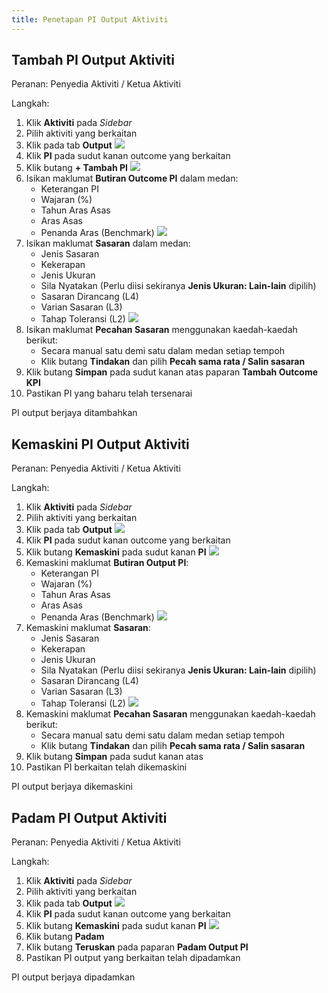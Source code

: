 ```yaml
---
title: Penetapan PI Output Aktiviti
---
```


## Tambah PI Output Aktiviti
Peranan: Penyedia Aktiviti / Ketua Aktiviti

Langkah:
1. Klik **Aktiviti** pada *Sidebar*
2. Pilih aktiviti yang berkaitan
3. Klik pada tab **Output**
![](./images/output-pi-tambah.png)
4. Klik **PI** pada sudut kanan outcome yang berkaitan
5. Klik butang **+ Tambah PI**
![](./images/pi-butiran.png)
6. Isikan maklumat **Butiran Outcome PI** dalam medan:
    * Keterangan PI
    * Wajaran (%)
    * Tahun Aras Asas 
    * Aras Asas
    * Penanda Aras (Benchmark)
![](./images/pi-sasaran.png)
7. Isikan maklumat **Sasaran** dalam medan:
    * Jenis Sasaran
    * Kekerapan
    * Jenis Ukuran
    * Sila Nyatakan (Perlu diisi sekiranya **Jenis Ukuran: Lain-lain** dipilih)
    * Sasaran Dirancang (L4)
    * Varian Sasaran (L3)
    * Tahap Toleransi (L2)
![](./images/pi-pecahan.png)
8. Isikan maklumat **Pecahan Sasaran** menggunakan kaedah-kaedah berikut:
    * Secara manual satu demi satu dalam medan setiap tempoh
    * Klik butang **Tindakan** dan pilih **Pecah sama rata / Salin sasaran**
9. Klik butang **Simpan** pada sudut kanan atas paparan **Tambah Outcome KPI**
10. Pastikan PI yang baharu telah tersenarai

<Callout title="Outcome">
PI output berjaya ditambahkan
</Callout>

## Kemaskini PI Output Aktiviti
Peranan: Penyedia Aktiviti / Ketua Aktiviti

Langkah:
1. Klik **Aktiviti** pada *Sidebar*
2. Pilih aktiviti yang berkaitan
3. Klik pada tab **Output**
![](./images/output-pi-kemaskini.png)
4. Klik **PI** pada sudut kanan outcome yang berkaitan
5. Klik butang **Kemaskini** pada sudut kanan **PI**
![](./images/pi-butiran.png)
6. Kemaskini maklumat **Butiran Output PI**:
    * Keterangan PI
    * Wajaran (%)
    * Tahun Aras Asas 
    * Aras Asas
    * Penanda Aras (Benchmark)
    ![](./images/pi-sasaran.png)
7. Kemaskini maklumat **Sasaran**:
    * Jenis Sasaran
    * Kekerapan
    * Jenis Ukuran
    * Sila Nyatakan (Perlu diisi sekiranya **Jenis Ukuran: Lain-lain** dipilih)
    * Sasaran Dirancang (L4)
    * Varian Sasaran (L3)
    * Tahap Toleransi (L2)
![](./images/pi-pecahan.png)
8. Kemaskini maklumat **Pecahan Sasaran** menggunakan kaedah-kaedah berikut:
    * Secara manual satu demi satu dalam medan setiap tempoh
    * Klik butang **Tindakan** dan pilih **Pecah sama rata / Salin sasaran**
9. Klik butang **Simpan** pada sudut kanan atas
10. Pastikan PI berkaitan telah dikemaskini

<Callout title="Outcome">
PI output berjaya dikemaskini
</Callout>

## Padam PI Output Aktiviti
Peranan: Penyedia Aktiviti / Ketua Aktiviti

Langkah:
1. Klik **Aktiviti** pada *Sidebar*
2. Pilih aktiviti yang berkaitan
3. Klik pada tab **Output**
![](./images/output-pi-kemaskini.png)
4. Klik **PI** pada sudut kanan outcome yang berkaitan
5. Klik butang **Kemaskini** pada sudut kanan **PI**
![](./images/pi-butiran.png)
6. Klik butang **Padam**
7. Klik butang **Teruskan** pada paparan **Padam Output PI**
8. Pastikan PI output yang berkaitan telah dipadamkan


<Callout title="Outcome">
PI output berjaya dipadamkan
</Callout>